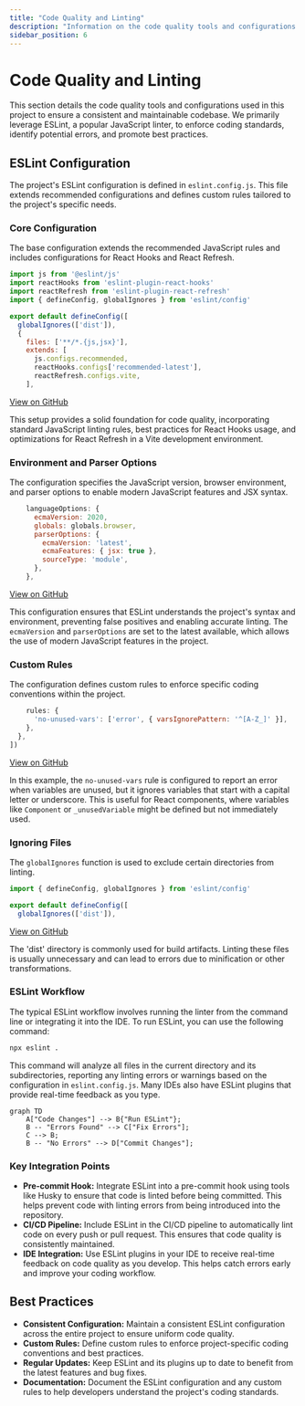 ```yaml
---
title: "Code Quality and Linting"
description: "Information on the code quality tools and configurations used in the project."
sidebar_position: 6
---
```


# Code Quality and Linting

This section details the code quality tools and configurations used in this project to ensure a consistent and maintainable codebase. We primarily leverage ESLint, a popular JavaScript linter, to enforce coding standards, identify potential errors, and promote best practices.

## ESLint Configuration

The project's ESLint configuration is defined in `eslint.config.js`. This file extends recommended configurations and defines custom rules tailored to the project's specific needs.

### Core Configuration

The base configuration extends the recommended JavaScript rules and includes configurations for React Hooks and React Refresh.

```javascript title="eslint.config.js (Partial) - Core Configuration"
import js from '@eslint/js'
import reactHooks from 'eslint-plugin-react-hooks'
import reactRefresh from 'eslint-plugin-react-refresh'
import { defineConfig, globalIgnores } from 'eslint/config'

export default defineConfig([
  globalIgnores(['dist']),
  {
    files: ['**/*.{js,jsx}'],
    extends: [
      js.configs.recommended,
      reactHooks.configs['recommended-latest'],
      reactRefresh.configs.vite,
    ],
```

[View on GitHub](https://github.com/santrupt29/portfolio/blob/main/eslint.config.js)

This setup provides a solid foundation for code quality, incorporating standard JavaScript linting rules, best practices for React Hooks usage, and optimizations for React Refresh in a Vite development environment.

### Environment and Parser Options

The configuration specifies the JavaScript version, browser environment, and parser options to enable modern JavaScript features and JSX syntax.

```javascript title="eslint.config.js (Partial) - Environment and Parser Options"
    languageOptions: {
      ecmaVersion: 2020,
      globals: globals.browser,
      parserOptions: {
        ecmaVersion: 'latest',
        ecmaFeatures: { jsx: true },
        sourceType: 'module',
      },
    },
```

[View on GitHub](https://github.com/santrupt29/portfolio/blob/main/eslint.config.js)

This configuration ensures that ESLint understands the project's syntax and environment, preventing false positives and enabling accurate linting.  The `ecmaVersion` and `parserOptions` are set to the latest available, which allows the use of modern JavaScript features in the project.

### Custom Rules

The configuration defines custom rules to enforce specific coding conventions within the project.

```javascript title="eslint.config.js (Partial) - Custom Rules"
    rules: {
      'no-unused-vars': ['error', { varsIgnorePattern: '^[A-Z_]' }],
    },
  },
])
```

[View on GitHub](https://github.com/santrupt29/portfolio/blob/main/eslint.config.js)

In this example, the `no-unused-vars` rule is configured to report an error when variables are unused, but it ignores variables that start with a capital letter or underscore. This is useful for React components, where variables like `Component` or `_unusedVariable` might be defined but not immediately used.

### Ignoring Files

The `globalIgnores` function is used to exclude certain directories from linting.

```javascript title="eslint.config.js (Partial) - Ignoring Files"
import { defineConfig, globalIgnores } from 'eslint/config'

export default defineConfig([
  globalIgnores(['dist']),
```

[View on GitHub](https://github.com/santrupt29/portfolio/blob/main/eslint.config.js)

The 'dist' directory is commonly used for build artifacts. Linting these files is usually unnecessary and can lead to errors due to minification or other transformations.

### ESLint Workflow

The typical ESLint workflow involves running the linter from the command line or integrating it into the IDE. To run ESLint, you can use the following command:

```bash title="Running ESLint"
npx eslint .
```

This command will analyze all files in the current directory and its subdirectories, reporting any linting errors or warnings based on the configuration in `eslint.config.js`. Many IDEs also have ESLint plugins that provide real-time feedback as you type.





```mermaid
graph TD
    A["Code Changes"] --> B{"Run ESLint"};
    B -- "Errors Found" --> C["Fix Errors"];
    C --> B;
    B -- "No Errors" --> D["Commit Changes"];
```



### Key Integration Points

*   **Pre-commit Hook:** Integrate ESLint into a pre-commit hook using tools like Husky to ensure that code is linted before being committed. This helps prevent code with linting errors from being introduced into the repository.
*   **CI/CD Pipeline:** Include ESLint in the CI/CD pipeline to automatically lint code on every push or pull request. This ensures that code quality is consistently maintained.
*   **IDE Integration:** Use ESLint plugins in your IDE to receive real-time feedback on code quality as you develop. This helps catch errors early and improve your coding workflow.

## Best Practices

*   **Consistent Configuration:** Maintain a consistent ESLint configuration across the entire project to ensure uniform code quality.
*   **Custom Rules:** Define custom rules to enforce project-specific coding conventions and best practices.
*   **Regular Updates:** Keep ESLint and its plugins up to date to benefit from the latest features and bug fixes.
*   **Documentation:** Document the ESLint configuration and any custom rules to help developers understand the project's coding standards.
```